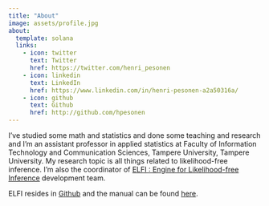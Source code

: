 ```yaml
---
title: "About"
image: assets/profile.jpg
about:
  template: solana
  links:
    - icon: twitter
      text: Twitter
      href: https://twitter.com/henri_pesonen
    - icon: linkedin
      text: LinkedIn
      href: https://www.linkedin.com/in/henri-pesonen-a2a50316a/
    - icon: github
      text: Github
      href: http://github.com/hpesonen
---
```


I've studied some math and statistics and done some teaching and research and I'm an assistant professor in applied statistics at Faculty of Information Technology and Communication Sciences, Tampere University, Tampere University. My research topic is all things related to likelihood-free inference. I'm also the coordinator of [ELFI : Engine for Likelihood-free Inference](http://elfi.ai) development team.

ELFI resides in [Github](http://github.com/elfi-dev) and the manual can be found [here](http://elfi.readthedocs.io).
